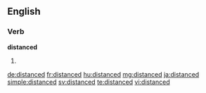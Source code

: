 ==English==

===Verb===
'''distanced'''

# {{en-past of|distance}}

[[de:distanced]]
[[fr:distanced]]
[[hu:distanced]]
[[mg:distanced]]
[[ja:distanced]]
[[simple:distanced]]
[[sv:distanced]]
[[te:distanced]]
[[vi:distanced]]